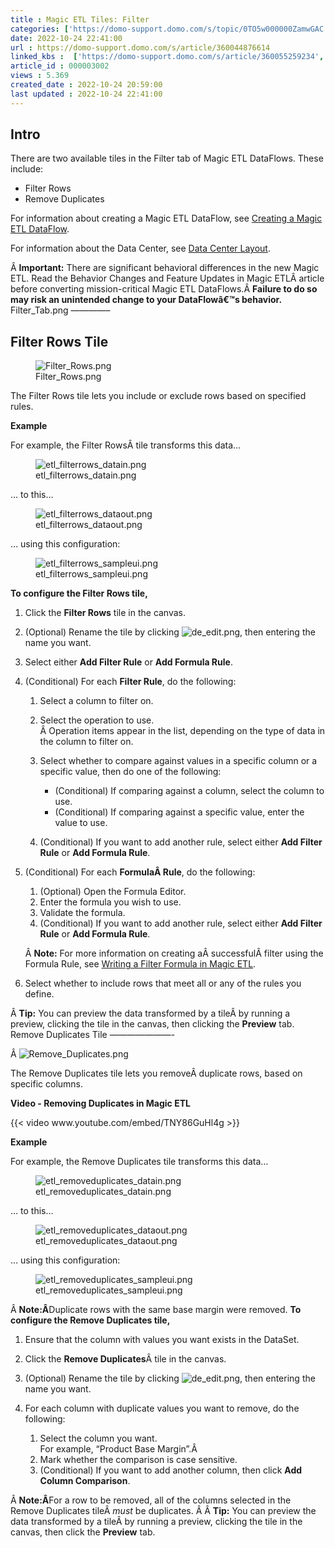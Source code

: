 ```yaml
---
title : Magic ETL Tiles: Filter
categories: ['https://domo-support.domo.com/s/topic/0TO5w000000ZamwGAC']
date: 2022-10-24 22:41:00
url : https://domo-support.domo.com/s/article/360044876614
linked_kbs :  ['https://domo-support.domo.com/s/article/360055259234', 'https://domo-support.domo.com/s/knowledge-base', 'https://domo-support.domo.com/s/article/360042925494', 'https://domo-support.domo.com/s/article/360043429953', 'https://domo-support.domo.com/s/article/360044876614', 'https://domo-support.domo.com/s/article/360047553253', 'https://domo-support.domo.com/s/article/360043429933', 'https://domo-support.domo.com/s/article/360043429693', 'https://domo-support.domo.com/s/topic/0TO5w000000ZamwGAC', 'https://domo-support.domo.com/s/article/360044296573', 'https://domo-support.domo.com/s/article/360043429913']
article_id : 000003002
views : 5.369
created_date : 2022-10-24 20:59:00
last updated : 2022-10-24 22:41:00
---
```




Intro
-----


There are two available tiles in the Filter tab of Magic ETL DataFlows. These include:



* Filter Rows
* Remove Duplicates


For information about creating a Magic ETL DataFlow, see [Creating a Magic ETL DataFlow](..\creating_a_magic_etl_dataflow\index.html "Creating a Magic ETL DataFlow").


For information about the Data Center, see [Data Center Layout](https://domo-support.domo.com/s/article/360047553253?language=en_US).


Â
**Important:** There are significant behavioral differences in the new Magic ETL. Read the Behavior Changes and Feature Updates in Magic ETLÂ article before converting mission-critical Magic ETL DataFlows.Â **Failure to do so may risk an unintended change to your DataFlowâ€™s behavior.**
Filter_Tab.png
--------------


Filter Rows Tile
----------------


![Filter_Rows.png](Filter_Rows.png)


The Filter Rows tile lets you include or exclude rows based on specified rules.


**Example**


For example, the Filter RowsÂ tile transforms this data...


![etl_filterrows_datain.png](etl_filterrows_datain.png)


... to this...


![etl_filterrows_dataout.png](etl_filterrows_dataout.png)


... using this configuration:


![etl_filterrows_sampleui.png](etl_filterrows_sampleui.png)


**To configure the Filter Rows tile,**


1. Click the **Filter Rows** tile in the canvas.
2. (Optional) Rename the tile by clicking ![de_edit.png](de_edit.png), then entering the name you want.
3. Select either **Add Filter Rule** or **Add Formula Rule**.
4. (Conditional) For each **Filter Rule**, do the following:


	1. Select a column to filter on.
	2. Select the operation to use.  
	 Â Operation items appear in the list, depending on the type of data in the column to filter on.
	3. Select whether to compare against values in a specific column or a specific value, then do one of the following:
	
	
	
		* (Conditional) If comparing against a column, select the column to use.
		* (Conditional) If comparing against a specific value, enter the value to use.
	4. (Conditional) If you want to add another rule, select either **Add Filter Rule** or **Add Formula Rule**.
5. (Conditional) For each **FormulaÂ Rule**, do the following:
	1. (Optional) Open the Formula Editor.
	2. Enter the formula you wish to use.
	3. Validate the formula.
	4. (Conditional) If you want to add another rule, select either **Add Filter Rule** or **Add Formula Rule**.
	
	
	Â
	**Note:** For more information on creating aÂ successfulÂ filter using the Formula Rule, see [Writing a Filter Formula in Magic ETL](..\writing_a_filter_formula_in_magic_etl\index.html "How to Write a Filter Formula in Magic ETL v2 (Beta)").
6. Select whether to include rows that meet all or any of the rules you define.


Â
**Tip:** You can preview the data transformed by a tileÂ by running a preview, clicking the tile in the canvas, then clicking the **Preview** tab.
Remove Duplicates Tile
----------------------


Â ![Remove_Duplicates.png](Remove_Duplicates.png)


The Remove Duplicates tile lets you removeÂ duplicate rows, based on specific columns.


**Video - Removing Duplicates in Magic ETL**


{{< video www.youtube.com/embed/TNY86GuHl4g >}}
  
**Example**


For example, the Remove Duplicates tile transforms this data...


![etl_removeduplicates_datain.png](etl_removeduplicates_datain.png)


... to this...


![etl_removeduplicates_dataout.png](etl_removeduplicates_dataout.png)


... using this configuration:


![etl_removeduplicates_sampleui.png](etl_removeduplicates_sampleui.png)


Â
**Note:Â**Duplicate rows with the same base margin were removed.
**To configure the Remove Duplicates tile,**


1. Ensure that the column with values you want exists in the DataSet.
2. Click the **Remove Duplicates**Â tile in the canvas.
3. (Optional) Rename the tile by clicking ![de_edit.png](de_edit.png), then entering the name you want.
4. For each column with duplicate values you want to remove, do the following:


	1. Select the column you want.  
	 For example, "Product Base Margin".Â
	2. Mark whether the comparison is case sensitive.
	3. (Conditional) If you want to add another column, then click **Add Column Comparison**.


Â
**Note:Â**For a row to be removed, all of the columns selected in the Remove Duplicates tileÂ *must* be duplicates.
Â
Â
**Tip:** You can preview the data transformed by a tileÂ by running a preview, clicking the tile in the canvas, then click the **Preview** tab.